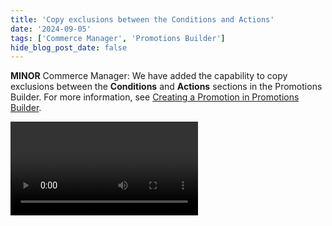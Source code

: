 ```yaml
---
title: 'Copy exclusions between the Conditions and Actions'
date: '2024-09-05'
tags: ['Commerce Manager', 'Promotions Builder']
hide_blog_post_date: false
---
```



**MINOR** Commerce Manager: We have added the capability to copy exclusions between the **Conditions** and **Actions** sections in the Promotions Builder. For more information, see [Creating a Promotion in Promotions Builder](/docs/commerce-manager/promotions-builder/creating-a-promotion-in-promotions-builder).

<Video
  mediaSrc="https://play.vidyard.com/4fYiP1QhLqAao3QQRyDeyN"
  mediaType="embed"
  title="Promotions Builder - Copy Exclusions"
  className=""
/>

